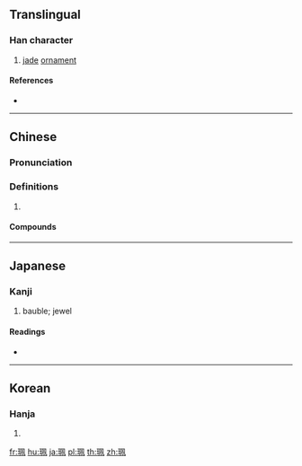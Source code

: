 {{character info/new}}
{{also|佩}}
==Translingual==

===Han character===
{{Han char|rn=96|rad=玉|as=06|sn=10|four=17110|canj=MGHNB}}

# [[jade]] [[ornament]]

====References====
* {{Han ref|kx=0732.010|dkj=20977|dj=1143.010|hdz=21112.050|uh=73EE|ud=29678|bh=AF5C|bd=44892}}

----

==Chinese==
{{zh-forms}}
{{attention|zh|is 佩 really the simplified form?}}

===Pronunciation===
{{zh-pron
|m=pèi
|c=pui3
|mn=phoa̍h
|mc=y
|oc=y
|cat=
}}

===Definitions===
{{zh-hanzi}}

# {{rfdef|zh}}

====Compounds====
{{zh-der|玉珮|環珮}}

----

==Japanese==

===Kanji===
{{ja-kanji|grade=|rs=玉06}}

# bauble; jewel

====Readings====
* {{ja-readings|on=[[はい]] (hai)|kun=[[おびだま]] (obidama)}}

----

==Korean==

===Hanja===
{{ko-hanja|hangeul=패|eumhun=|rv=pae|mr=p'ae|y=phay}}

# {{defn|lang=ko|sort=玉06}}

[[fr:珮]]
[[hu:珮]]
[[ja:珮]]
[[pl:珮]]
[[th:珮]]
[[zh:珮]]